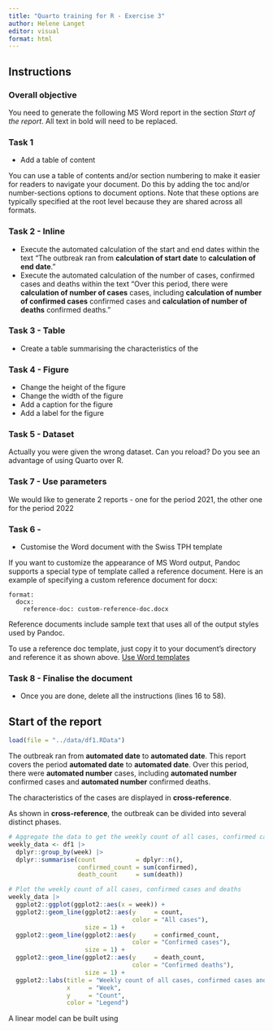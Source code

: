 ```yaml
---
title: "Quarto training for R - Exercise 3"
author: Helene Langet
editor: visual
format: html
---
```


## Instructions

### Overall objective

You need to generate the following MS Word report in the section *Start of the report*. All text in bold will need to be replaced.

### Task 1

* Add a table of content

You can use a table of contents and/or section numbering to make it easier for readers to navigate your document. Do this by adding the toc and/or number-sections options to document options. Note that these options are typically specified at the root level because they are shared across all formats.

### Task 2 - Inline

* Execute the automated calculation of the start and end dates within the text "The outbreak ran from **calculation of start date** to **calculation of end date**."
* Execute the automated calculation of the number of cases, confirmed cases and deaths within the text "Over this period, there were **calculation of number of cases** cases, including **calculation of number of confirmed cases** confirmed cases and **calculation of number of deaths** confirmed deaths."

### Task 3 - Table

* Create a table summarising the characteristics of the 

### Task 4 - Figure

* Change the height of the figure
* Change the width of the figure
* Add a caption for the figure
* Add a label for the figure

### Task 5 - Dataset

Actually you were given the wrong dataset. Can you reload? Do you see an advantage of using Quarto over R.

### Task 7 - Use parameters

We would like to generate 2 reports - one for the period 2021, the other one for the period 2022

### Task 6 - 

* Customise the Word document with the Swiss TPH template

If you want to customize the appearance of MS Word output, Pandoc supports a special type of template called a reference document. Here is an example of specifying a custom reference document for docx:

```
format:
  docx:
    reference-doc: custom-reference-doc.docx
```

Reference documents include sample text that uses all of the output styles used by Pandoc.

To use a reference doc template, just copy it to your document’s directory and reference it as shown above.
[Use Word templates](https://quarto.org/docs/output-formats/ms-word-templates.html)

### Task 8 - Finalise the document

* Once you are done, delete all the instructions (lines 16 to 58).

## Start of the report

```r
load(file = "../data/df1.RData")
```

The outbreak ran from **automated date** to **automated date**. This report covers the period **automated date** to **automated date**. Over this period, there were **automated number** cases, including **automated number** confirmed cases and **automated number** confirmed deaths.

The characteristics of the cases are displayed in **cross-reference**.

As shown in **cross-reference**, the outbreak can be divided into several distinct phases.

```r
# Aggregate the data to get the weekly count of all cases, confirmed cases and deaths
weekly_data <- df1 |>
  dplyr::group_by(week) |>
  dplyr::summarise(count           = dplyr::n(),
                   confirmed_count = sum(confirmed),
                   death_count     = sum(death))

# Plot the weekly count of all cases, confirmed cases and deaths
weekly_data |>
  ggplot2::ggplot(ggplot2::aes(x = week)) +
  ggplot2::geom_line(ggplot2::aes(y     = count,
                                  color = "All cases"),
                     size = 1) +
  ggplot2::geom_line(ggplot2::aes(y     = confirmed_count,
                                  color = "Confirmed cases"),
                     size = 1) +
  ggplot2::geom_line(ggplot2::aes(y     = death_count,
                                  color = "Confirmed deaths"),
                     size = 1) +
  ggplot2::labs(title = "Weekly count of all cases, confirmed cases and deaths",
                x     = "Week",
                y     = "Count",
                color = "Legend")
```

A linear model can be built using

```r

```
